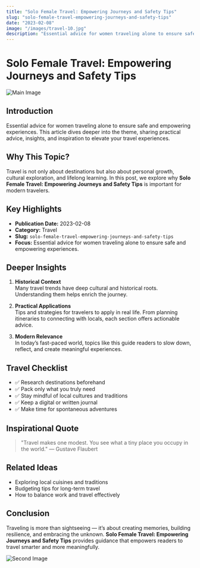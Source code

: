 ```yaml
---
title: "Solo Female Travel: Empowering Journeys and Safety Tips"
slug: "solo-female-travel-empowering-journeys-and-safety-tips"
date: "2023-02-08"
image: "/images/travel-10.jpg"
description: "Essential advice for women traveling alone to ensure safe and empowering experiences."
---
```


# Solo Female Travel: Empowering Journeys and Safety Tips

![Main Image](/images/travel-10.jpg)

## Introduction

Essential advice for women traveling alone to ensure safe and empowering experiences. This article dives deeper into the theme, sharing practical advice, insights, and inspiration to elevate your travel experiences.

## Why This Topic?

Travel is not only about destinations but also about personal growth, cultural exploration, and lifelong learning. In this post, we explore why **Solo Female Travel: Empowering Journeys and Safety Tips** is important for modern travelers.

## Key Highlights

- **Publication Date:** 2023-02-08
- **Category:** Travel
- **Slug:** `solo-female-travel-empowering-journeys-and-safety-tips`
- **Focus:** Essential advice for women traveling alone to ensure safe and empowering experiences.

## Deeper Insights

1. **Historical Context**  
   Many travel trends have deep cultural and historical roots. Understanding them helps enrich the journey.

2. **Practical Applications**  
   Tips and strategies for travelers to apply in real life. From planning itineraries to connecting with locals, each section offers actionable advice.

3. **Modern Relevance**  
   In today’s fast-paced world, topics like this guide readers to slow down, reflect, and create meaningful experiences.

## Travel Checklist

- ✅ Research destinations beforehand  
- ✅ Pack only what you truly need  
- ✅ Stay mindful of local cultures and traditions  
- ✅ Keep a digital or written journal  
- ✅ Make time for spontaneous adventures  

## Inspirational Quote

> "Travel makes one modest. You see what a tiny place you occupy in the world." — Gustave Flaubert

## Related Ideas

- Exploring local cuisines and traditions  
- Budgeting tips for long-term travel  
- How to balance work and travel effectively  

## Conclusion

Traveling is more than sightseeing — it’s about creating memories, building resilience, and embracing the unknown. **Solo Female Travel: Empowering Journeys and Safety Tips** provides guidance that empowers readers to travel smarter and more meaningfully.

![Second Image](/images/travel-10.jpg)
